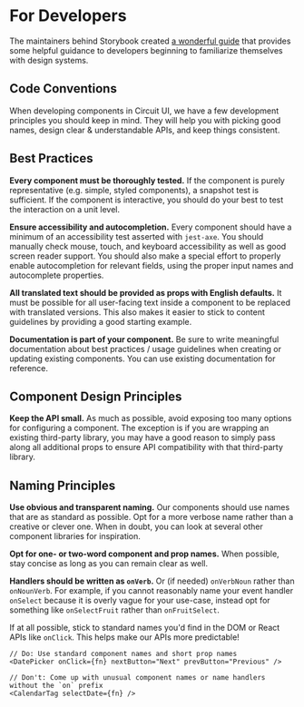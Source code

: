 
<Meta title="Introduction/Getting Started/For Developers" />

# For Developers

The maintainers behind Storybook created [a wonderful guide](https://storybook.js.org/tutorials/design-systems-for-developers/) that provides some helpful guidance to developers beginning to familiarize themselves with design systems.

## Code Conventions

When developing components in Circuit UI, we have a few development principles you should keep in mind. They will help you with picking good names, design clear & understandable APIs, and keep things consistent.

## Best Practices

**Every component must be thoroughly tested.** If the component is purely representative (e.g. simple, styled components), a snapshot test is sufficient. If the component is interactive, you should do your best to test the interaction on a unit level.

**Ensure accessibility and autocompletion.** Every component should have a minimum of an accessibility test asserted with `jest-axe`. You should manually check mouse, touch, and keyboard accessibility as well as good screen reader support. You should also make a special effort to properly enable autocompletion for relevant fields, using the proper input names and autocomplete properties.

**All translated text should be provided as props with English defaults.** It must be possible for all user-facing text inside a component to be replaced with translated versions. This also makes it easier to stick to content guidelines by providing a good starting example.

**Documentation is part of your component.** Be sure to write meaningful documentation about best practices / usage guidelines when creating or updating existing components. You can use existing documentation for reference.

## Component Design Principles

**Keep the API small.** As much as possible, avoid exposing too many options for configuring a component. The exception is if you are wrapping an existing third-party library, you may have a good reason to simply pass along all additional props to ensure API compatibility with that third-party library.

## Naming Principles

**Use obvious and transparent naming.** Our components should use names that are as standard as possible. Opt for a more verbose name rather than a creative or clever one. When in doubt, you can look at several other component libraries for inspiration.

**Opt for one- or two-word component and prop names.** When possible, stay
concise as long as you can remain clear as well.

**Handlers should be written as `onVerb`.** Or (if needed) `onVerbNoun` rather than `onNounVerb`. For example, if you cannot reasonably name your event handler `onSelect` because it is overly vague for your use-case, instead opt for something like `onSelectFruit` rather than `onFruitSelect`.

If at all possible, stick to standard names you'd find in the DOM or React APIs like `onClick`. This helps make our APIs more predictable!

```tsx
// Do: Use standard component names and short prop names
<DatePicker onClick={fn} nextButton="Next" prevButton="Previous" />

// Don't: Come up with unusual component names or name handlers without the `on` prefix
<CalendarTag selectDate={fn} />
```
